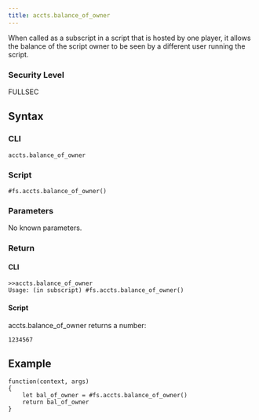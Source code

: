 ```yaml
---
title: accts.balance_of_owner
---
```


When called as a subscript in a script that is hosted by one player, it allows the balance of the script owner to be seen by a different user running the script.

### Security Level

FULLSEC

## Syntax

### CLI

```
accts.balance_of_owner
```

### Script

```
#fs.accts.balance_of_owner()
```

### Parameters

No known parameters.

### Return

#### CLI

```
>>accts.balance_of_owner
Usage: (in subscript) #fs.accts.balance_of_owner()
```

#### Script

accts.balance_of_owner returns a number:

```
1234567
```

## Example

```
function(context, args)
{
	let bal_of_owner = #fs.accts.balance_of_owner()
	return bal_of_owner
}
```
